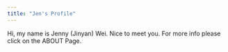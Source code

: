 ```yaml
---
title: "Jen's Profile"
---
```


Hi, my name is Jenny (Jinyan) Wei. Nice to meet you. For more info please click on the ABOUT Page. 